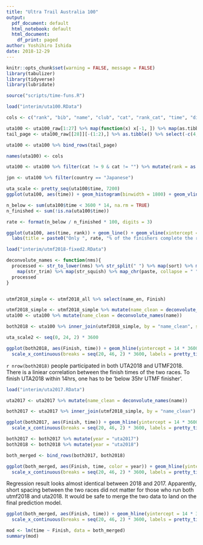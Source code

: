 ```yaml
---
title: "Ultra Trail Australia 100"
output:
  pdf_document: default
  html_notebook: default
  html_document:
    df_print: paged
author: Yoshihiro Ishida
date: 2018-12-29
---
```


```r
knitr::opts_chunk$set(warning = FALSE, message = FALSE)
library(tabulizer)
library(tidyverse)
library(lubridate)

source("scripts/time-funs.R")

load("interim/uta100.RData")
```


```r
cols <- c("rank", "bib", "name", "club", "cat", "rank_cat", "time", "diff_time", "country")

uta100 <- uta100_raw[1:27] %>% map(function(x) x[-1, ]) %>% map(as.tibble) %>% bind_rows() %>% select(-(10:11)) %>% set_names(cols)
tail_page <- uta100_raw[[28]][-(1:2),] %>% as.tibble() %>% select(-c(4, 6)) %>% set_names(cols)

uta100 <- uta100 %>% bind_rows(tail_page)

names(uta100) <- cols

uta100 <- uta100 %>% filter(cat != 9 & cat != "") %>% mutate(rank = as.numeric(rank), time = as.numeric(hms(time), units = "sec"))

jpn <- uta100 %>% filter(country == "Japanese")
```

```r
uta_scale <- pretty_seq(uta100$time, 7200)
ggplot(uta100, aes(time)) + geom_histogram(binwidth = 1800) + geom_vline(xintercept = 14 * 3600, color = 'red') + scale_x_continuous(breaks = uta_scale, labels = pretty_time(uta_scale)) + theme_bw()
```

```r
n_below <- sum(uta100$time < 3600 * 14, na.rm = TRUE)
n_finished <- sum(!is.na(uta100$time))

rate <- format(n_below / n_finished * 100, digits = 3)

ggplot(uta100, aes(time, rank)) + geom_line() + geom_vline(xintercept = 14 * 3600, color = 'red') + scale_x_continuous(breaks = uta_scale, labels = pretty_time(uta_scale)) + theme_bw() +
  labs(title = paste0("Only ", rate, "% of the finishers complete the race within 14hrs"))
```

```r
load("interim/utmf2018-fixed2.RData")

deconvolute_names <- function(nms){
  processed <- str_to_lower(nms) %>% str_split(" ") %>% map(sort) %>% map(function(x) x[x != ""]) %>% 
    map(str_trim) %>% map(str_squish) %>% map_chr(paste, collapse = " ")
  processed
}


utmf2018_simple <- utmf2018_all %>% select(name_en, Finish)

utmf2018_simple <- utmf2018_simple %>% mutate(name_clean = deconvolute_names(name_en))
uta100 <- uta100 %>% mutate(name_clean = deconvolute_names(name))

both2018 <- uta100 %>% inner_join(utmf2018_simple, by = "name_clean", suffix = c("uta", "utmf"))

uta_scale2 <- seq(0, 24, 2) * 3600

ggplot(both2018, aes(Finish, time)) + geom_hline(yintercept = 14 * 3600, color = 'red') + geom_point() + geom_smooth(method = "glm") + scale_y_continuous(limits = c(0, 24) * 3600, breaks = uta_scale2, labels = pretty_time(uta_scale2)) + 
  scale_x_continuous(breaks = seq(20, 46, 2) * 3600, labels = pretty_time(seq(20, 46, 2) * 3600))
```

`r nrow(both2018)` people participated in both UTA2018 and UTMF2018. There is a liniear correlation between the finish times of the two races. To finish UTA2018 within 14hrs, one has to be 'below 35hr UTMF finisher'.

```r
load("interim/uta2017.RData")

uta2017 <- uta2017 %>% mutate(name_clean = deconvolute_names(name))

both2017 <- uta2017 %>% inner_join(utmf2018_simple, by = "name_clean")

ggplot(both2017, aes(Finish, time)) + geom_hline(yintercept = 14 * 3600, color = 'red') + geom_point() + geom_smooth(method = "glm") + scale_y_continuous(limits = c(0, 24) * 3600, breaks = uta_scale2, labels = pretty_time(uta_scale2)) + 
  scale_x_continuous(breaks = seq(20, 46, 2) * 3600, labels = pretty_time(seq(20, 46, 2) * 3600))
```

```r
both2017 <- both2017 %>% mutate(year = "uta2017")
both2018 <- both2018 %>% mutate(year = "uta2018")

both_merged <- bind_rows(both2017, both2018)

ggplot(both_merged, aes(Finish, time, color = year)) + geom_hline(yintercept = 14 * 3600, color = 'red') + geom_point() + geom_smooth(method = "glm") + scale_y_continuous(limits = c(0, 24) * 3600, breaks = uta_scale2, labels = pretty_time(uta_scale2)) + 
  scale_x_continuous(breaks = seq(20, 46, 2) * 3600, labels = pretty_time(seq(20, 46, 2) * 3600))
```

Regression result looks almost identical between 2018 and 2017. Apparently, short spacing between the two races did not matter for those who run both utmf2018 and uta2018. It would be safe to merge the two data to land on the final prediction model.

```r
ggplot(both_merged, aes(Finish, time)) + geom_hline(yintercept = 14 * 3600, color = 'red') + geom_point(aes(color = year)) + geom_smooth(method = "glm") + scale_y_continuous(limits = c(0, 24) * 3600, breaks = uta_scale2, labels = pretty_time(uta_scale2)) + 
  scale_x_continuous(breaks = seq(20, 46, 2) * 3600, labels = pretty_time(seq(20, 46, 2) * 3600))
```

```r
mod <- lm(time ~ Finish, data = both_merged)
summary(mod)
```
